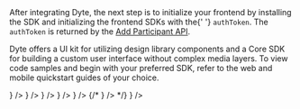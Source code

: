 
<span>
  After integrating Dyte, the next step is to initialize your frontend by
  installing the SDK and initializing the frontend SDKs with the{' '}
  <code>authToken</code>. The <code>authToken</code> is returned by the
  <a href={props.addParticipantPath}> Add Participant API</a>.
</span>

Dyte offers a UI kit for utilizing design library components and a Core SDK for building a custom user interface without complex media layers. To view code samples and begin with your preferred SDK, refer to the web and mobile quickstart guides of your choice.

<CardSection id="client-setup-web" title="Web" hasSubSections>
  <CardSection id="web-sdk" title="">
    <Card title="React" to="./client-setup/react" icon={<ReactIcon />} />
    <Card title="Angular" to="./client-setup/angular" icon={<AngularIcon />} />
    <Card
      title="Javascript"
      to="./client-setup/javascript"
      icon={<HTMLIcon />}
    />
  </CardSection>
</CardSection>

<CardSection id="client-setup-mobile" title="Mobile" hasSubSections>
  <CardSection id="mobile-sdk" title="">
    <Card title="iOS" to="./client-setup/ios" icon={<SwiftIcon />} />
    <Card title="Android" to="./client-setup/android" icon={<KotlinIcon />} />
    {/* <Card title="React Native" to="./client-setup" icon={<ReactIcon />} /> */}
    <Card title="Flutter" to="./client-setup/flutter" icon={<FlutterIcon />} />
  </CardSection>
</CardSection>
